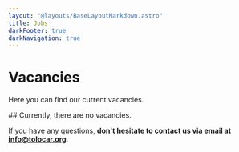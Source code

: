```yaml
---
layout: "@layouts/BaseLayoutMarkdown.astro"
title: Jobs
darkFooter: true
darkNavigation: true
---
```


<div class="w-full bg-neutral-50">
  <h1 class="mt-40 container-width text-5xl font-semibold font-aktiv">Vacancies</h1>
  <p class="container-width mt-10 mb-20 text-lg">Here you can find our current vacancies.</p>
</div>

<div class="container-width my-20 custom-prose h-full">
## Currently, there are no vacancies.

If you have any questions, **don't hesitate to contact us via email at info@tolocar.org**.
</div>
